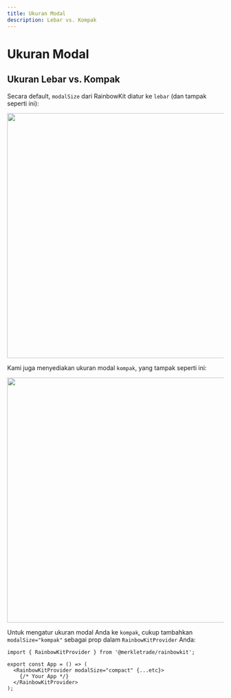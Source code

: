 ```yaml
---
title: Ukuran Modal
description: Lebar vs. Kompak
---
```


# Ukuran Modal

## Ukuran Lebar vs. Kompak

Secara default, `modalSize` dari RainbowKit diatur ke `lebar` (dan tampak seperti ini):

<Img src="/modal-default.png" height="569" width="1029" />

Kami juga menyediakan ukuran modal `kompak`, yang tampak seperti ini:

<Img src="/modal-compact.png" height="569" width="1029" />

Untuk mengatur ukuran modal Anda ke `kompak`, cukup tambahkan `modalSize="kompak"` sebagai prop dalam `RainbowKitProvider` Anda:

```tsx
import { RainbowKitProvider } from '@merkletrade/rainbowkit';

export const App = () => (
  <RainbowKitProvider modalSize="compact" {...etc}>
    {/* Your App */}
  </RainbowKitProvider>
);
```
